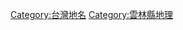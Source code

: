{{Catnav|頁面分類|自然|地方|地名|亞洲地名|台灣地名}}
{{Catnav|頁面分類|地理|區域地理|地方|地名|亞洲地名|台灣地名}}
{{Catnav|頁面分類|地理|...|島嶼|太平洋島嶼|台灣|台灣地理|台灣地名}}
{{Catnav|頁面分類|地理|...|亞洲地理|東亞地理|台灣地理|台灣各地地理|雲林縣地理}}
{{Catnav|頁面分類|地理|...|各國地理|中華民國地理|中華民國行政區劃|中華民國各省行政區劃|臺灣行政區劃|雲林縣|雲林縣地理}}
{{catmore}}
{{臺灣行政區劃分類導航|地名}}

[[Category:台灣地名|Category:台灣地名]]
[[Category:雲林縣地理|Category:雲林縣地理]]